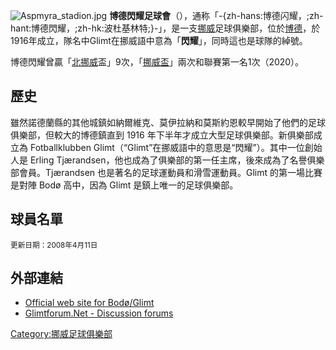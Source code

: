 {{noteTA|G1=football
|1=zh-cn:博德闪耀; zh-hk:波杜基林特; zh-hant:博德閃耀;
}}
{{Football club infobox 
| clubname     = -{zh-cn:闪耀; zh-hk:波杜基林特; zh-hant:閃耀;}-<br>Glimt 
| image        = [[File:Fk_bodo_glimt.gif|180px]] 
| fullname     = 博德閃耀足球會<br>Fotballklubben Bodø/Glimt 
| nickname     = 閃耀<br>''Glimt'' 
| founded      = 1916年9月19日
| ground       = [[阿斯普米拉体育场|阿斯普米拉体育场]]<br>（Aspmyra stadium）
| city         = [[波杜|波杜]] 
| capacity     = 7,354 
| chairman     = Hege Leirfall Ingebrigtsen
| manager      = Kjetil Knutsen
| league       = [[挪威足球超級聯賽|挪威足球超級聯賽]]
| season       = 2021
| position     = 挪超，第 1 位
| pattern_la1  = |pattern_b1=|pattern_ra1=
| leftarm1     = FFEF00|body1=FFEF00|rightarm1=FFEF00|shorts1=FFEF00|socks1=FFEF00
| pattern_la2  = |pattern_b2=|pattern_ra2=
| leftarm2     = 0000CC|body2=0000CC|rightarm2=0000CC|shorts2=0000CC|socks2=0000CC
}}
[[File:Aspmyra_stadion.jpg|thumb]]
'''博德閃耀足球會'''（{{lang-ar|FK Bodø/Glimt}}），通称「-{zh-hans:博德闪耀，;zh-hant:博德閃耀，;zh-hk:波杜基林特;}-」，是一支[[挪威|挪威]]足球俱樂部，位於[[博德|博德]]，於1916年成立，隊名中Glimt在挪威語中意為「'''閃耀'''」，同時這也是球隊的綽號。

博德閃耀曾贏「[[北挪威|北挪威]]盃」9次，「[[挪威盃|挪威盃]]」兩次和聯賽第一名1次（2020）。

==歷史==
雖然諾德蘭縣的其他城鎮如納爾維克、莫伊拉納和莫斯約恩較早開始了他們的足球俱樂部，但較大的博德鎮直到 1916 年下半年才成立大型足球俱樂部。新俱樂部成立為 Fotballklubben Glimt（“Glimt”在挪威語中的意思是“閃耀”）。其中一位創始人是 Erling Tjærandsen，他也成為了俱樂部的第一任主席，後來成為了名譽俱樂部會員。Tjærandsen 也是著名的足球運動員和滑雪運動員。Glimt 的第一場比賽是對陣 Bodø 高中，因為 Glimt 是鎮上唯一的足球俱樂部。

== 球員名單 ==
<small>更新日期：2008年4月11日</small>

{{Fs start}}
{{Fs player | no=1 | nat=Estonia  | pos=GK  | name=[[朗達克|朗達克]]}}
{{Fs player | no=2 | nat=Norway   | pos=MF  | name=[[辛尼斯|辛尼斯]]}}
{{Fs player | no=3 | nat=Norway   | pos=DF  | name=[[華根朗寧|華根朗寧]]}}
{{Fs player | no=4 | nat=Norway   | pos=DF  | name=[[比奧杜|比奧杜]]}}
{{Fs player | no=5 | nat=Liberia  | pos=DF  | name=[[科高|科高]]}}
{{Fs player | no=6 | nat=Norway   | pos=MF  | name=[[錫定|錫定]]}}
{{Fs player | no=7 | nat=Norway   | pos=MF  | name=[[路拿貝治|路拿貝治]]}}
{{Fs player | no=8 | nat=Norway   | pos=MF  | name=[[拉斯達特|拉斯達特]]}}
{{Fs player | no=9 | nat=Brazil   | pos=FW  | name=[[泰亞高馬田斯|泰亞高馬田斯]]}}
{{Fs player | no=10| nat=Norway   | pos=FW  | name=[[JD蘇連遜|JD蘇連遜]]}}
{{Fs player | no=11| nat=Norway   | pos=FW  | name=[[咸姆治|咸姆治]]}}
{{Fs player | no=12| nat=Norway   | pos=GK  | name=[[哥爾斯達|哥爾斯達]]}}
{{Fs player | no=14| nat=Sweden   | pos=DF  | name=[[布林堅|布林堅]]}}
{{Fs player | no=15| nat=Norway   | pos=DF  | name=[[查高遜|查高遜]]}}
{{Fs mid}}
{{Fs player | no=16| nat=Norway   | pos=DF  | name=[[史迪祖漢臣|史迪祖漢臣]]}}
{{Fs player | no=17| nat=Norway   | pos=DF  | name=[[伊明真|伊明真]]}}
{{Fs player | no=18| nat=Norway   | pos=MF  | name=[[基斯坦貝治|基斯坦貝治]]}}
{{Fs player | no=19| nat=Albania  | pos=FW  | name=[[史泰蘇拉|史泰蘇拉]]}}
{{Fs player | no=20| nat=Norway   | pos=FW  | name=[[唐特奧臣|唐特奧臣]]}}
{{Fs player | no=22| nat=Norway   | pos=DF  | name=[[艾雲伊華遜|艾雲伊華遜]]}}
{{Fs player | no=23| nat=Norway   | pos=MF  | name=[[干域臣|干域臣]]}}
{{Fs player | no=24| nat=Norway   | pos=MF  | name=[[卡爾遜|卡爾遜]]}}
{{Fs player | no=25| nat=Norway   | pos=GK  | name=[[方恩|方恩]]}}
{{Fs player | no=26| nat=Iceland  | pos=MF  | name=[[比欣拿臣|比欣拿臣]]}}
{{Fs player | no=27| nat=Norway   | pos=FW  | name=[[史夫芬祖漢臣|史夫芬祖漢臣]]}}
{{Fs player | no=28| nat=Estonia  | pos=DF  | name=[[巴寧路|巴寧路]]}}
{{Fs player | no=29| nat=Norway   | pos=MF  | name=[[湯馬士朗寧|湯馬士朗寧]]}}
{{Fs end}}


== 外部連結 ==
* [http://www.glimt.no Official web site for Bodø/Glimt] {{Wayback|url=http://www.glimt.no/ |date=20090415141633 }}
* [https://web.archive.org/web/20070712170355/http://www.glimtforum.net/phpBB2/index.php Glimtforum.Net - Discussion forums]


{{fb start}}
{{挪超}}
{{fb end}}

{{DEFAULTSORT:Bodo/Glimt}}

[[Category:挪威足球俱樂部|Category:挪威足球俱樂部]]